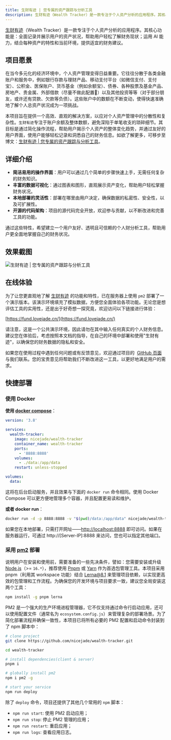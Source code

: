 ```yaml
---
title: 生财有迹 | 您专属的资产跟踪与分析工具
description: 生财有迹（Wealth Tracker）是一款专注于个人资产分析的应用程序。其核心功能是：全面记录并展示用户的资产状况，帮助用户轻松了解财务现状；运用 AI 能力，结合每种资产的特性和当前环境，提供适宜的财务建议。
---
```


[生财有迹](https://github.com/nicejade/wealth-tracker)（Wealth Tracker）是一款专注于个人资产分析的应用程序。其核心功能是：全面记录并展示用户的资产状况，帮助用户轻松了解财务现状；运用 AI 能力，结合每种资产的特性和当前环境，提供适宜的财务建议。

## 项目愿景

在当今多元化的经济环境中，个人资产管理变得日益重要。它往往分散于各类金融账户和服务中，例如银行存款与理财产品、移动支付平台（如微信支付、支付宝）、公积金、医保账户、货币基金（例如余额宝）、债券、各种股票及基金产品、房地产、贵金属、外部借款（尽量不做此配置🤫）以及其他投资等等（对于部分朋友，或许还有贷款、欠款等负债）。这些账户中的数额在不断变动，使得快速准确地了解个人总资产状况成为一项挑战。

本项目旨在提供一个高效、直观的解决方案，以应对个人资产管理中的分散性和复杂性。`生财有迹`专注于账户余额及整体数额，避免深陷于单笔收支的琐碎细节。其目标是通过简化操作流程，帮助用户揭示个人资产的整体变化趋势，并通过友好的用户界面，使用户能够轻松记录和洞悉自己的财务信息。如欲了解更多，可移步至博文：[生财有迹 | 您专属的资产跟踪与分析工具](https://fine.niceshare.site/projects/wealth-tracker/)。

## 详细介绍

- **简洁易用的操作界面**：用户可以通过几个简单的步骤快速上手，无需任何复杂的财务知识。
- **丰富的数据可视化**：通过图表和图形，直观展示资产变化，帮助用户轻松掌握财务状况。
- **本地部署的灵活性**：部署在哪里由用户决定，确保数据的私密性、安全性，以及可扩展性。
- **开源的代码架构**：项目的源代码完全开放，欢迎参与贡献，以不断改进和完善工具的功能。

通过这些特性，希望建立一个用户友好、透明且可信赖的个人财分析工具，帮助用户更全面地掌握自己的财务状况。

## 效果截图

![生财有迹 | 您专属的资产跟踪与分析工具](https://lovejade.oss-cn-shenzhen.aliyuncs.com/生财有迹v2.png)

## 在线体验

为了让您更直观地了解 [生财有迹](https://fund.lovejade.cn/) 的功能和特性，已在服务器上使用 `pm2` 部署了一个演示版本。该演示环境填充了模拟数据，方便您全面体验各项功能。无论您是想评估工具的实用性，还是出于好奇想一探究竟，欢迎访问以下链接进行体验：

[https://fund.lovejade.cn/](https://fund.lovejade.cn/)

请注意，这是一个公共演示环境，因此请勿在其中输入任何真实的个人财务信息。建议您在体验后，考虑按照本文档的指导，在自己的环境中部署和使用"生财有迹"，以确保您的财务数据的隐私和安全。

如果您在使用过程中遇到任何问题或有反馈意见，欢迎通过项目的  [GitHub 页面](https://github.com/nicejade/wealth-tracker/)与我们联系。您的宝贵意见将帮助我们不断改进这一工具，以更好地满足用户的需求。

## 快捷部署

### 使用 Docker

**使用 [docker compose](https://docs.docker.com/compose/)**：

```yaml
version: '3.8'

services:
  wealth-tracker:
    image: nicejade/wealth-tracker
    container_name: wealth-tracker
    ports:
      - '8888:8888'
    volumes:
      - ./data:/app/data
    restart: unless-stopped

volumes:
  data:
```

这将在后台启动服务，并且效果与下面的 `docker run` 命令相同。使用 Docker Compose 可以更方便地管理多个容器，并且配置更易读和维护。

**或者 docker run**：

```bash
docker run -d -p 8888:8888 -v "$(pwd)/data:/app/data" nicejade/wealth-tracker
```

如果您在本地部署，只需打开网址——[http://localhost:8888](http://localhost:8888/) 即可访问。如果在服务器运行，可通过 http://[Server-IP]:8888 来访问，您也可以指定其他端口。

### 采用 [pm2](https://pm2.keymetrics.io/) 部署

说明用户在安装和使用前，需要准备的一些先决条件，譬如：您需要安装或升级 [Node.js](https://nodejs.org/en/)（>= `16.*`），推荐使用 [Pnpm](https://pnpm.io/) 或 [Yarn](https://www.jeffjade.com/2017/12/30/135-npm-vs-yarn-detial-memo/) 作为首选包管理工具。本项目采用 pnpm（利用其 workspace 功能）结合 [Lerna@8.1](https://lerna.js.org/) 来管理项目依赖，以实现更高效的包管理和工作流程。为确保您的开发环境与项目要求一致，建议您全局安装这两个工具：

```bash
npm install -g pnpm lerna
```

PM2 是一个强大的生产环境进程管理器，它不仅支持通过命令行启动应用，还可以使用配置文件（通常名为 `ecosystem.config.js`）来管理复杂的部署场景。为了简化部署流程并确保一致性，本项目已将所有必要的 PM2 配置和启动命令封装到了 npm 脚本中：

```bash
# clone project
git clone https://github.com/nicejade/wealth-tracker.git

cd wealth-tracker

# install dependencies(client & server)
pnpm i

# globally install pm2
npm i pm2 -g

# start your service
npm run deploy
```

除了 `deploy` 命令，项目还提供了其他几个常用的 `npm` 脚本：

- `npm run start`: 使用 PM2 启动应用；
- `npm run stop`: 停止 PM2 管理的应用；
- `npm run restart`: 重启应用；
- `npm run logs`: 查看应用日志。